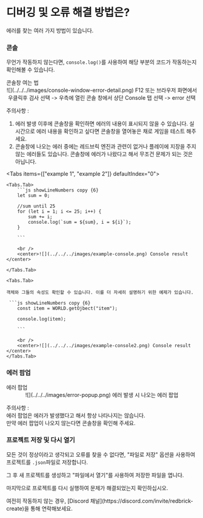 
# 디버깅 및 오류 해결 방법은?

에러를 찾는 여러 가지 방법이 있습니다.

<Steps>

### 콘솔

무언가 작동하지 않는다면, `console.log()`를 사용하여 해당 부분의 코드가 작동하는지 확인해볼 수 있습니다.  

<Callout type="info">
    콘솔창 여는 법
    <br/>
    <center>![](../../../images/console-window-error-detail.png) F12 또는 브라우저 화면에서 우클릭후 검사 선택 -> 우측에 열린 콘솔 창에서 상단 Console 탭 선택 -> error 선택</center>
</Callout>

주의사항 :  
1. 에러 발생 이후에 콘솔창을 확인하면 에러의 내용이 표시되지 않을 수 있습니다. 실시간으로 에러 내용을 확인하고 싶다면 콘솔창을 열어놓은 채로 게임을 테스트 해주세요.  
2. 콘솔창에 나오는 에러 중에는 레드브릭 엔진과 관련이 없거나 플레이에 지장을 주지 않는 에러들도 있습니다. 콘솔창에 에러가 나왔다고 해서 무조건 문제가 되는 것은 아닙니다.    

<Tabs items={["example 1", "example 2"]} defaultIndex="0">

    <Tabs.Tab>
        ```js showLineNumbers copy {6}
        let sum = 0;

        //sum until 25
        for (let i = 1; i <= 25; i++) {
            sum += i;
            console.log(`sum = ${sum}, i = ${i}`);
        }

        ```

        <br />
        <center>![](../../../images/example-console.png) Console result </center>

    </Tabs.Tab>

    <Tabs.Tab>

    객체와 그들의 속성도 확인할 수 있습니다. 이를 더 자세히 설명하기 위한 예제가 있습니다.

     ```js showLineNumbers copy {6}
        const item = WORLD.getOjbect("item");

        console.log(item);

        ```

        <br />
        <center>![](../../../images/example-console2.png) Console result </center>
    </Tabs.Tab>

</Tabs>

### 에러 팝업

<Callout type="info">
  에러 팝업  
  <br/>
  <center>![](../../../images/error-popup.png) 에러 발생 시 나오는 에러 팝업</center>  
</Callout>

주의사항 :  
에러 팝업은 에러가 발생했다고 해서 항상 나타나지는 않습니다.  
만약 에러 팝업이 나오지 않는다면 콘솔창을 확인해 주세요.

### 프로젝트 저장 및 다시 열기

모든 것이 정상이라고 생각되고 오류를 찾을 수 없다면, "파일로 저장" 옵션을 사용하여 프로젝트를 `.json`파일로 저장합니다.

그 후 새 프로젝트를 생성하고 "파일에서 열기"를 사용하여 저장한 파일을 엽니다.

마지막으로 프로젝트를 다시 실행하여 문제가 해결되었는지 확인하십시오.

<Callout type="error">
  여전히 작동하지 않는 경우, [Discord 채널](https://discord.com/invite/redbrick-create)을 통해 연락해보세요.
</Callout>
</Steps>
